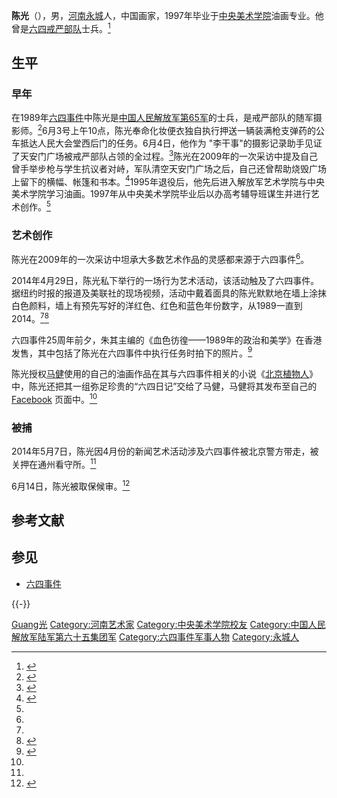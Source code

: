 {{Otheruses|陈光}}
'''陈光'''（{{bd|1971年|12月||catIdx=C}}），男，[[河南省|河南]][[永城市|永城]]人，中国画家，1997年毕业于[[中央美术学院|中央美术学院]]油画专业。他曾是[[六四事件|六四戒严部队]]士兵。<ref>{{cite news | language = zh-hans | url = http://china.dwnews.com/news/2014-05-12/59470866.html | title = 军人艺术家陈光因纪念六四被捕 | publisher = 多维新闻 | date = 2014-05-12 | access-date = 2014-06-03 | archive-url = https://web.archive.org/web/20140607005654/http://china.dwnews.com/news/2014-05-12/59470866.html | archive-date = 2014-06-07 | dead-url = yes }} </ref>

== 生平 ==
=== 早年 ===
在1989年[[六四事件|六四事件]]中陈光是[[中国人民解放军第65集团军|中国人民解放军第65军]]的士兵，是戒严部队的随军摄影师。<ref name="rfi-20140512">{{cite news |language =zh-hans | url = http://www.chinese.rfi.fr/中国/20140512-中国艺术家陈光因悼念六四的创作遭逮捕 | title =  中国艺术家陈光因悼念六四的创作遭逮捕 | publisher = RFI中文 | date = 2014-05-12}} </ref>6月3号上午10点，陈光奉命化妆便衣独自执行押送一辆装满枪支弹药的公车抵达人民大会堂西后门的任务。6月4日，他作为 "李干事"的摄影记录助手见证了天安门广场被戒严部队占领的全过程。<ref name="ChinesePen-20140621">{{cite journal|publisher=独立中文笔会|date=2014-06-21|accessdate=2014-06-24|title=冉升：陈光——拒绝向暴政交出记忆钥匙|url=http://www.chinesepen.org/Article/yzzjwyh/201406/Article_20140621203300.shtml|language=zh-hans}}{{dead link|date=2018年5月 |bot=InternetArchiveBot |fix-attempted=yes }}</ref>陈光在2009年的一次采访中提及自己曾手举步枪与学生抗议者对峙，军队清空天安门广场之后，自己还曾帮助烧毁广场上留下的横幅、帐篷和书本。<ref name="nytchinese-20140512">{{cite news |language =zh-hans | url = http://cn.nytimes.com/china/20140512/c12artist/ | title =  私下纪念六四的艺术家被警方拘捕 | publisher = 纽约时报中文网 | date = 2014-05-12}} </ref>1995年退役后，他先后进入解放军艺术学院与中央美术学院学习油画。1997年从中央美术学院毕业后以办高考辅导班谋生并进行艺术创作。<ref name="ChinesePen-20140621"/>

===艺术创作===
陈光在2009年的一次采访中坦承大多数艺术作品的灵感都来源于六四事件<ref name="nytchinese-20140512"/>。

2014年4月29日，陈光私下举行的一场行为艺术活动，该活动触及了六四事件。据纽约时报的报道及美联社的现场视频，活动中戴着面具的陈光默默地在墙上涂抹白色颜料，墙上有预先写好的洋红色、红色和蓝色年份数字，从1989一直到2014。<ref name="nytchinese-20140512"/><ref>{{cite web|url= http://www.aparchive.com/metadata/-China-Voices/d6161e2607386bf3674b0e7d859f1755 |title= China Voices |accessdate= 2014-05-39 | publisher= AP Archieve |language=en}}</ref>

六四事件25周年前夕，朱其主编的《血色彷徨——1989年的政治和美学》在香港发售，其中包括了陈光在六四事件中执行任务时拍下的照片。<ref name="nytchinese-20140512-2">{{cite news |language =zh-hans | url = http://www.rfa.org/mandarin/yataibaodao/renquanfazhi/sy2-06022014111534.html | title =  六四图集《血色彷徨》在港上市 | publisher = 亚洲自由电台 | date = 2014-06-02}} </ref>

陈光授权[[马健|马健]]使用的自己的油画作品在其与六四事件相关的小说《[[北京植物人|北京植物人]]》中，陈光还把其一组弥足珍贵的“六四日记”交给了马健，马健将其发布至自己的 [[Facebook|Facebook]] 页面中。<ref name="ChinesePen-20140621"/>

=== 被捕 ===
2014年5月7日，陈光因4月份的新闻艺术活动涉及六四事件被北京警方带走，被关押在通州看守所。<ref name="rfi-20140512"/>

6月14日，陈光被取保候审。<ref>{{cite news|url= http://bigstory.ap.org/article/china-frees-artist-held-tiananmen-anniversary|title= China frees artist held for Tiananmen anniversary|date= 2014-06-14|accessdate= 2014-06-14|publisher= Associated Press|language=zh-hans}}</ref>

== 参考文献 ==
{{reflist}}

== 参见 ==
* [[六四事件|六四事件]]

{{-}}
{{六四事件}}

{{Authority control}}
{{DEFAULTSORT:Chen陈}}
[[Category:陈姓|Guang光]]
[[Category:河南艺术家|Category:河南艺术家]]
[[Category:中央美术学院校友|Category:中央美术学院校友]]
[[Category:中国人民解放军陆军第六十五集团军|Category:中国人民解放军陆军第六十五集团军]]
[[Category:六四事件军事人物|Category:六四事件军事人物]]
[[Category:永城人|Category:永城人]]